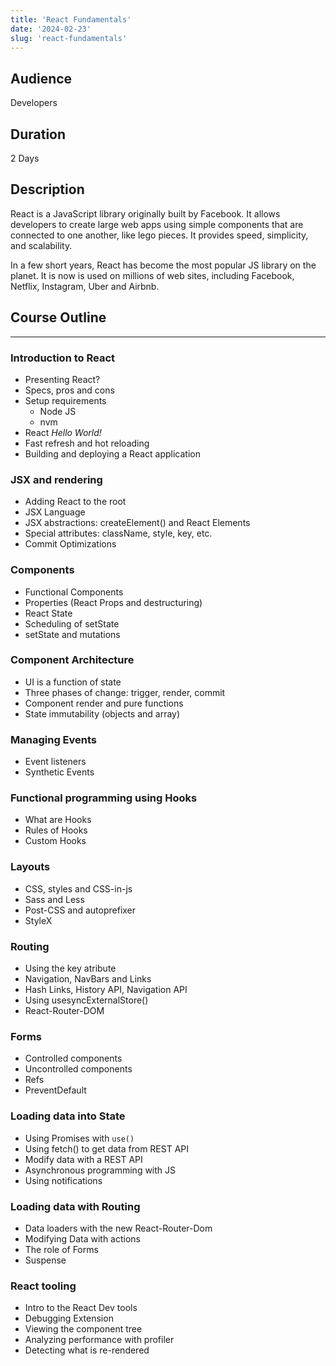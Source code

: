 ```yaml
---
title: 'React Fundamentals'
date: '2024-02-23'
slug: 'react-fundamentals'
---
```


## Audience

Developers

## Duration

2 Days

## Description

React is a JavaScript library originally built by Facebook.
It allows developers to create large web apps using simple components
that are connected to one another, like lego pieces.
It provides speed, simplicity, and scalability.

In a few short years, React has become the most
popular JS library on the planet.
It is now is used on millions of web sites, including Facebook,
Netflix, Instagram, Uber and Airbnb.

## Course Outline

---

### Introduction to React

- Presenting React?
- Specs, pros and cons
- Setup requirements
  - Node JS
  - nvm
- React _Hello World!_
- Fast refresh and hot reloading
- Building and deploying a React application

### JSX and rendering

- Adding React to the root
- JSX Language
- JSX abstractions: createElement() and React Elements
- Special attributes: className, style, key, etc.
- Commit Optimizations

### Components

- Functional Components
- Properties (React Props and destructuring)
- React State
- Scheduling of setState
- setState and mutations

### Component Architecture

- UI is a function of state
- Three phases of change: trigger, render, commit
- Component render and pure functions
- State immutability (objects and array)

### Managing Events

- Event listeners
- Synthetic Events

### Functional programming using Hooks

- What are Hooks
- Rules of Hooks
- Custom Hooks

### Layouts

- CSS, styles and CSS-in-js
- Sass and Less
- Post-CSS and autoprefixer
- StyleX

### Routing

- Using the key atribute
- Navigation, NavBars and Links
- Hash Links, History API, Navigation API
- Using usesyncExternalStore()
- React-Router-DOM

### Forms

- Controlled components
- Uncontrolled components
- Refs
- PreventDefault

### Loading data into State

- Using Promises with `use()`
- Using fetch() to get data from REST API
- Modify data with a REST API
- Asynchronous programming with JS
- Using notifications

### Loading data with Routing

- Data loaders with the new React-Router-Dom
- Modifying Data with actions
- The role of Forms
- Suspense

### React tooling

- Intro to the React Dev tools
- Debugging Extension
- Viewing the component tree
- Analyzing performance with profiler
- Detecting what is re-rendered

